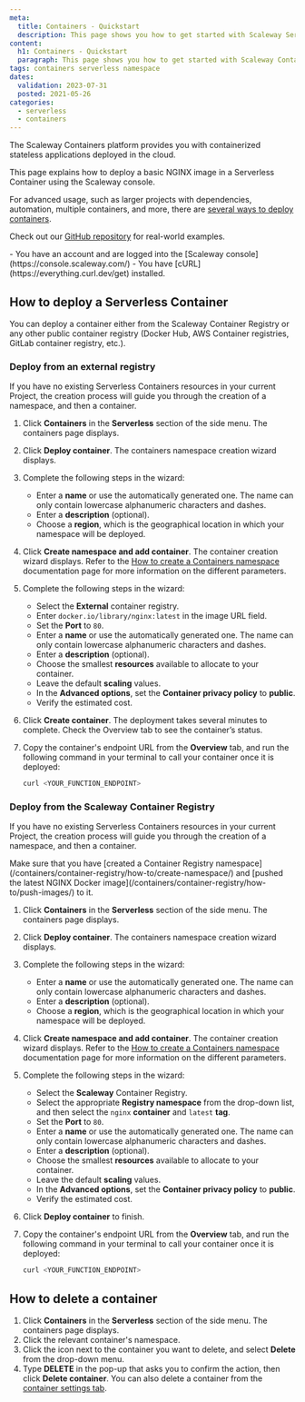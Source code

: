 ```yaml
---
meta:
  title: Containers - Quickstart
  description: This page shows you how to get started with Scaleway Serverless Containers
content:
  h1: Containers - Quickstart
  paragraph: This page shows you how to get started with Scaleway Containers
tags: containers serverless namespace
dates:
  validation: 2023-07-31
  posted: 2021-05-26
categories:
  - serverless
  - containers
---
```


The Scaleway Containers platform provides you with containerized stateless applications deployed in the cloud.

This page explains how to deploy a basic NGINX image in a Serverless Container using the Scaleway console.

For advanced usage, such as larger projects with dependencies, automation, multiple containers, and more, there are [several ways to deploy containers](/serverless/containers/reference-content/deploy-container/).

Check out our [GitHub repository](https://github.com/scaleway/serverless-examples) for real-world examples.
</Message>

<Macro id="iam-requirements" />

<Message type="requirement">
  - You have an account and are logged into the [Scaleway console](https://console.scaleway.com/)
  - You have [cURL](https://everything.curl.dev/get) installed. 
</Message>

## How to deploy a Serverless Container

You can deploy a container either from the Scaleway Container Registry or any other public container registry (Docker Hub, AWS Container registries, GitLab container registry, etc.).

### Deploy from an external registry

If you have no existing Serverless Containers resources in your current Project, the creation process will guide you through the creation of a namespace, and then a container.

1. Click **Containers** in the **Serverless** section of the side menu. The containers page displays.
2. Click **Deploy container**. The containers namespace creation wizard displays.
3. Complete the following steps in the wizard: 
    - Enter a **name** or use the automatically generated one. The name can only contain lowercase alphanumeric characters and dashes.
    - Enter a **description** (optional). 
    - Choose a **region**, which is the geographical location in which your namespace will be deployed.
4. Click **Create namespace and add container**. The container creation wizard displays.
    <Message type="note">
      Refer to the [How to create a Containers namespace](/serverless/containers/how-to/create-a-containers-namespace/) documentation page for more information on the different parameters.
    </Message>
5. Complete the following steps in the wizard:
    - Select the **External** container registry.
    - Enter `docker.io/library/nginx:latest` in the image URL field.
    - Set the **Port** to `80`.
    - Enter a **name** or use the automatically generated one. The name can only contain lowercase alphanumeric characters and dashes.
    - Enter a **description** (optional).
    - Choose the smallest **resources** available to allocate to your container.
    - Leave the default **scaling** values.
    - In the **Advanced options**, set the **Container privacy policy** to **public**.
    - Verify the estimated cost.
6. Click **Create container**. The deployment takes several minutes to complete. Check the Overview tab to see the container’s status.

7. Copy the container's endpoint URL from the **Overview** tab, and run the following command in your terminal to call your container once it is deployed:
    ```bash
    curl <YOUR_FUNCTION_ENDPOINT>
    ```

### Deploy from the Scaleway Container Registry

If you have no existing Serverless Containers resources in your current Project, the creation process will guide you through the creation of a namespace, and then a container.

<Message type="note">
  Make sure that you have [created a Container Registry namespace](/containers/container-registry/how-to/create-namespace/) and [pushed the latest NGINX Docker image](/containers/container-registry/how-to/push-images/) to it.
</Message>

1. Click **Containers** in the **Serverless** section of the side menu. The containers page displays.
2. Click **Deploy container**. The containers namespace creation wizard displays.
3. Complete the following steps in the wizard: 
    - Enter a **name** or use the automatically generated one. The name can only contain lowercase alphanumeric characters and dashes.
    - Enter a **description** (optional). 
    - Choose a **region**, which is the geographical location in which your namespace will be deployed.
4. Click **Create namespace and add container**. The container creation wizard displays.
    <Message type="note">
      Refer to the [How to create a Containers namespace](/serverless/containers/how-to/create-a-containers-namespace/) documentation page for more information on the different parameters.
    </Message>
5. Complete the following steps in the wizard:
    - Select the **Scaleway** Container Registry.
    - Select the appropriate **Registry namespace** from the drop-down list, and then select the `nginx` **container** and `latest` **tag**.
    - Set the **Port** to `80`.
    - Enter a **name** or use the automatically generated one. The name can only contain lowercase alphanumeric characters and dashes.
    - Enter a **description** (optional).
    - Choose the smallest **resources** available to allocate to your container.
    - Leave the default **scaling** values.
    - In the **Advanced options**, set the **Container privacy policy** to **public**.
    - Verify the estimated cost.
6. Click **Deploy container** to finish.

7. Copy the container's endpoint URL from the **Overview** tab, and run the following command in your terminal to call your container once it is deployed:
    ```bash
    curl <YOUR_FUNCTION_ENDPOINT>
    ```

## How to delete a container

1. Click **Containers** in the **Serverless** section of the side menu. The containers page displays.
2. Click the relevant container's namespace.
3. Click the <Icon name="more" /> icon next to the container you want to delete, and select **Delete** from the drop-down menu.
4. Type **DELETE** in the pop-up that asks you to confirm the action, then click **Delete container**.
    <Message type="tip">
      You can also delete a container from the [container settings tab](/serverless/containers/how-to/modify-container-privacy/).
    </Message>
